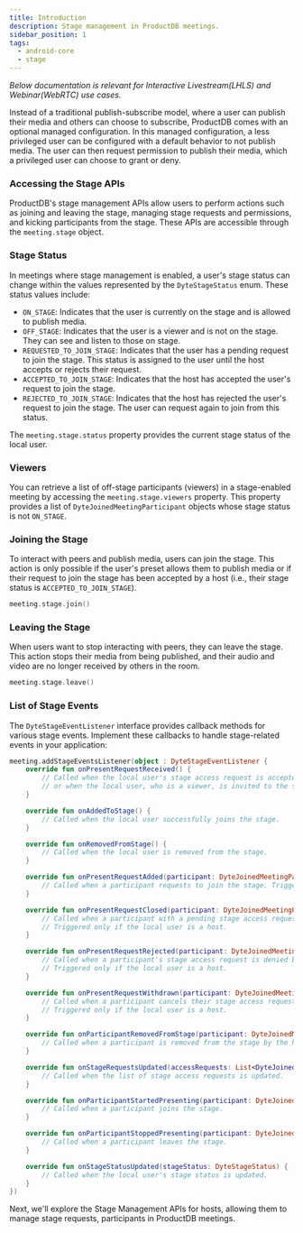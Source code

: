 ```yaml
---
title: Introduction
description: Stage management in ProductDB meetings.
sidebar_position: 1
tags:
  - android-core
  - stage
---
```


_Below documentation is relevant for Interactive Livestream(LHLS) and Webinar(WebRTC) use cases._

Instead of a traditional publish-subscribe model, where a user can publish their media and others can choose to subscribe, ProductDB 
comes with an optional managed configuration. In this managed configuration, a less privileged user can be configured with a 
default behavior to not publish media. The user can then request permission to publish their media, which a privileged user can 
choose to grant or deny.

### Accessing the Stage APIs

ProductDB's stage management APIs allow users to perform actions such as joining and leaving the stage, managing stage requests and
permissions, and kicking participants from the stage. These APIs are accessible through the `meeting.stage` object.

### Stage Status

In meetings where stage management is enabled, a user's stage status can change within the values represented by the `DyteStageStatus` 
enum. These status values include:

- `ON_STAGE`: Indicates that the user is currently on the stage and is allowed to publish media.
- `OFF_STAGE`: Indicates that the user is a viewer and is not on the stage. They can see and listen to those on stage.
- `REQUESTED_TO_JOIN_STAGE`: Indicates that the user has a pending request to join the stage. This status is assigned to the user 
until the host accepts or rejects their request.
- `ACCEPTED_TO_JOIN_STAGE`: Indicates that the host has accepted the user's request to join the stage.
- `REJECTED_TO_JOIN_STAGE`: Indicates that the host has rejected the user's request to join the stage. The user can request again 
to join from this status.

The `meeting.stage.status` property provides the current stage status of the local user.

### Viewers

You can retrieve a list of off-stage participants (viewers) in a stage-enabled meeting by accessing the `meeting.stage.viewers` 
property. This property provides a list of `DyteJoinedMeetingParticipant` objects whose stage status is not `ON_STAGE`.

### Joining the Stage

To interact with peers and publish media, users can join the stage. This action is only possible if the user's preset allows them 
to publish media or if their request to join the stage has been accepted by a host (i.e., their stage status is `ACCEPTED_TO_JOIN_STAGE`).

```kotlin
meeting.stage.join()
```

### Leaving the Stage

When users want to stop interacting with peers, they can leave the stage. This action stops their media from being published, 
and their audio and video are no longer received by others in the room.

```kotlin
meeting.stage.leave()
```

### List of Stage Events

The `DyteStageEventListener` interface provides callback methods for various stage events. Implement these callbacks to handle 
stage-related events in your application:

```kotlin
meeting.addStageEventsListener(object : DyteStageEventListener {
    override fun onPresentRequestReceived() {
        // Called when the local user's stage access request is accepted by the host,
        // or when the local user, who is a viewer, is invited to the stage by the host.
    }

    override fun onAddedToStage() {
        // Called when the local user successfully joins the stage.
    }

    override fun onRemovedFromStage() {
        // Called when the local user is removed from the stage.
    }

    override fun onPresentRequestAdded(participant: DyteJoinedMeetingParticipant) {
        // Called when a participant requests to join the stage. Triggered only if the local user is a host.
    }

    override fun onPresentRequestClosed(participant: DyteJoinedMeetingParticipant) {
        // Called when a participant with a pending stage access request leaves the meeting.
        // Triggered only if the local user is a host.
    }

    override fun onPresentRequestRejected(participant: DyteJoinedMeetingParticipant) {
        // Called when a participant's stage access request is denied by the host.
        // Triggered only if the local user is a host.
    }

    override fun onPresentRequestWithdrawn(participant: DyteJoinedMeetingParticipant) {
        // Called when a participant cancels their stage access request.
        // Triggered only if the local user is a host.
    }

    override fun onParticipantRemovedFromStage(participant: DyteJoinedMeetingParticipant) {
        // Called when a participant is removed from the stage by the host.
    }

    override fun onStageRequestsUpdated(accessRequests: List<DyteJoinedMeetingParticipant>) {
        // Called when the list of stage access requests is updated.
    }

    override fun onParticipantStartedPresenting(participant: DyteJoinedMeetingParticipant) {
        // Called when a participant joins the stage.
    }

    override fun onParticipantStoppedPresenting(participant: DyteJoinedMeetingParticipant) {
        // Called when a participant leaves the stage.
    }

    override fun onStageStatusUpdated(stageStatus: DyteStageStatus) {
        // Called when the local user's stage status is updated.
    }
})
```    

Next, we'll explore the Stage Management APIs for hosts, allowing them to manage stage requests, participants in ProductDB meetings.

<head>
  <title>Android Core Stage Introduction</title>
</head>
